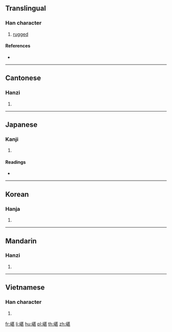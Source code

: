==Translingual==

===Han character===
{{Han char|rn=46|rad=山|as=09|sn=12|four=24711|canj=UTMV|ids=⿰山甚}}

# [[rugged]]

====References====
* {{Han ref|kx=0316.030|dkj=08266|dj=0616.300|hdz=10784.160|uh=5D41|ud=23873|bh=D8DC|bd=55516}}

----

==Cantonese==

===Hanzi===
{{yue-hanzi|jyut=[[ham1]]|y=ham1}}

# {{defn|lang=yue|sort=山09}}

----

==Japanese==

===Kanji===
{{ja-kanji|grade=|rs=山09}}

# {{defn|lang=ja|sort=山09}}

====Readings====
* {{ja-readings|on=[[かん]] (kan), [[こん]] (kon), [[けん]] (ken), [[せん]] (sen), [[ぜん]] (zen), [[ちん]] (chin), [[がん]] (gan)|kun=}}

----

==Korean==

===Hanja===
{{ko-hanja|hangeul=감|rv=gam|mr=kam}}

# {{defn|lang=ko|sort=山09}}

----

==Mandarin==

===Hanzi===
{{cmn-hanzi|pin=[[kān]] ([[kan1]])|wg=k'an<sup>1</sup>}}

# {{defn|lang=cmn|sort=山09}}

----

==Vietnamese==

===Han character===
{{vi-readings|rs=山09|hanviet=kham}}

# {{defn|lang=vi|sort=山09}}

[[fr:嵁]]
[[li:嵁]]
[[hu:嵁]]
[[pl:嵁]]
[[th:嵁]]
[[zh:嵁]]